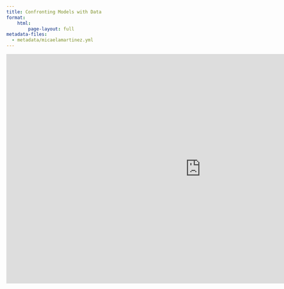 ```yaml
---
title: Confronting Models with Data
format:
    html:
        page-layout: full
metadata-files: 
  - metadata/micaelamartinez.yml
---
```


```{=html}
<iframe class="slide-deck" src="https://docs.google.com/presentation/d/e/2PACX-1vRamBKnOU3c0nFZnGIOPIDZFc0pS3VTHyGHSIoGMwf_L1uTzcx7nil-0LjuWAoWGw/embed?start=false&loop=false&delayms=3000" frameborder="0" width="1023" height="606" allowfullscreen="true" mozallowfullscreen="true" webkitallowfullscreen="true"></iframe>
```
